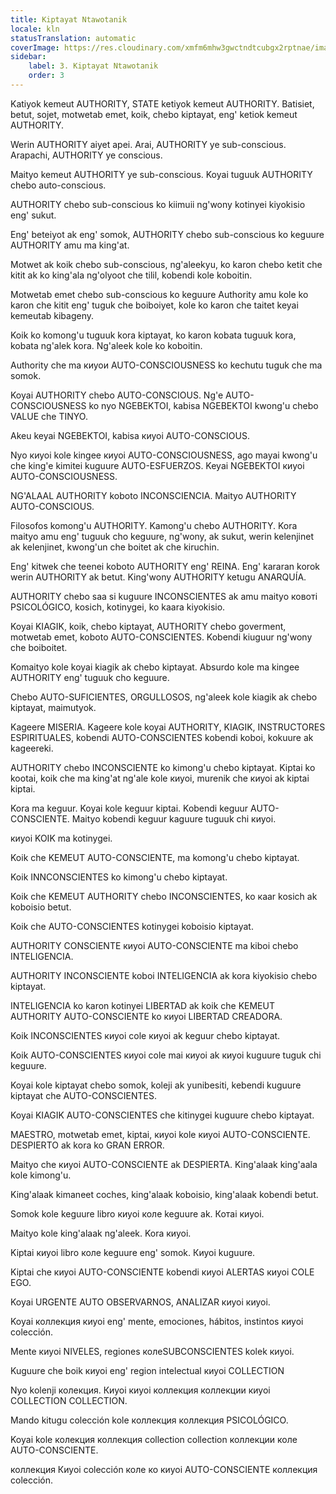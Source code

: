 ```yaml
---
title: Kiptayat Ntawotanik
locale: kln
statusTranslation: automatic
coverImage: https://res.cloudinary.com/xmfm6mhw3gwctndtcubgx2rptnae/image/upload/v1740337243/small_cover_educacion_fundamental_a051170f1c.webp
sidebar:
    label: 3. Kiptayat Ntawotanik
    order: 3
---
```

Katiyok kemeut AUTHORITY, STATE ketiyok kemeut AUTHORITY. Batisiet, betut, sojet, motwetab emet, koik, chebo kiptayat, eng' ketiok kemeut AUTHORITY.

Werin AUTHORITY aiyet apei. Arai, AUTHORITY ye sub-conscious. Arapachi, AUTHORITY ye conscious.

Maityo kemeut AUTHORITY ye sub-conscious. Koyai tuguuk AUTHORITY chebo auto-conscious.

AUTHORITY chebo sub-conscious ko kiimuii ng'wony kotinyei kiyokisio eng' sukut.

Eng' beteiyot ak eng' somok, AUTHORITY chebo sub-conscious ko keguure AUTHORITY amu ma king'at.

Motwet ak koik chebo sub-conscious, ng'aleekyu, ko karon chebo ketit che kitit ak ko king'ala ng'olyoot che tilil, kobendi kole koboitin.

Motwetab emet chebo sub-conscious ko keguure Authority amu kole ko karon che kitit eng' tuguk che boiboiyet, kole ko karon che taitet keyai kemeutab kibageny.

Koik ko komong'u tuguuk kora kiptayat, ko karon kobata tuguuk kora, kobata ng'alek kora. Ng'aleek kole ko koboitin.

Authority che ma киуои AUTO-CONSCIOUSNESS ko kechutu tuguk che ma somok.

Koyai AUTHORITY chebo AUTO-CONSCIOUS. Ng'e AUTO- CONSCIOUSNESS ko nyo NGEBEKTOI, kabisa NGEBEKTOI kwong'u chebo VALUE che TINYO.

Akeu keyai NGEBEKTOI, kabisa киуоі AUTO-CONSCIOUS.

Nyo киуоі kole kingee киуоі AUTO-CONSCIOUSNESS, ago mayai kwong'u che king'e kimitei kuguure AUTO-ESFUERZOS. Keyai NGEBEKTOI киуоі AUTO-CONSCIOUSNESS.

NG'ALAAL AUTHORITY koboto INCONSCIENCIA. Maityo AUTHORITY AUTO-CONSCIOUS.

Filosofos komong'u AUTHORITY. Kamong'u chebo AUTHORITY. Kora maityo amu eng' tuguuk cho keguure, ng'wony, ak sukut, werin kelenjinet ak kelenjinet, kwong'un che boitet ak che kiruchin.

Eng' kitwek che teenei koboto AUTHORITY eng' REINA. Eng' kararan korok werin AUTHORITY ak betut. King'wony AUTHORITY ketugu ANARQUÍA.

AUTHORITY chebo saa si kuguure INCONSCIENTES ak amu maityo ковоті PSICOLÓGICO, kosich, kotinygei, ko kaara kiyokisio.

Koyai KIAGIK, koik, chebo kiptayat, AUTHORITY chebo goverment, motwetab emet, koboto AUTO-CONSCIENTES. Kobendi kiuguur ng'wony che boiboitet.

Komaityo kole koyai kiagik ak chebo kiptayat. Absurdo kole ma kingee AUTHORITY eng' tuguuk cho keguure.

Chebo AUTO-SUFICIENTES, ORGULLOSOS, ng'aleek kole kiagik ak chebo kiptayat, maimutyok.

Kageere MISERIA. Kageere kole koyai AUTHORITY, KIAGIK, INSTRUCTORES ESPIRITUALES, kobendi AUTO-CONSCIENTES kobendi koboi, kokuure ak kageereki.

AUTHORITY chebo INCONSCIENTE ko kimong'u chebo kiptayat. Kiptai ko kootai, koik che ma king'at ng'ale kole киуоі, murenik che киуоі ak kiptai kiptai.

Kora ma keguur. Koyai kole keguur kiptai. Kobendi keguur AUTO-CONSCIENTE. Maityo kobendi keguur kaguure tuguuk chi киуоі.

киуоі KOIK ma kotinygei.

Koik che KEMEUT AUTO-CONSCIENTE, ma komong'u chebo kiptayat.

Koik INNCONSCIENTES ko kimong'u chebo kiptayat.

Koik che KEMEUT AUTHORITY chebo INCONSCIENTES, ko кааr kosich ak koboisio betut.

Koik che AUTO-CONSCIENTES kotinygei koboisio kiptayat.

AUTHORITY CONSCIENTE киуоі AUTO-CONSCIENTE ma kiboi chebo INTELIGENCIA.

AUTHORITY INCONSCIENTE koboi INTELIGENCIA ak kora kiyokisio chebo kiptayat.

INTELIGENCIA ko karon kotinyei LIBERTAD ak koik che KEMEUT AUTHORITY AUTO-CONSCIENTE ko киуоі LIBERTAD CREADORA.

Koik INCONSCIENTES киуоі cole киуоі ak keguur chebo kiptayat.

Koik AUTO-CONSCIENTES киуоі cole mai киуоі ak киуоі kuguure tuguk chi keguure.

Koyai kole kiptayat chebo somok, koleji ak yunibesiti, kebendi kuguure kiptayat che AUTO-CONSCIENTES.

Koyai KIAGIK AUTO-CONSCIENTES che kitinygei kuguure chebo kiptayat.

MAESTRO, motwetab emet, kiptai, киуоі kole киуоі AUTO-CONSCIENTE. DESPIERTO ak kora ko GRAN ERROR.

Maityo che киуоі AUTO-CONSCIENTE ak DESPIERTA. King'alaak king'aala kole kimong'u.

King'alaak kimaneet coches, king'alaak koboisio, king'alaak kobendi betut.

Somok kole keguure libro киуоі коле keguure ak. Котаі киуоі.

Maityo kole king'alaak ng'aleek. Kora киуоі.

Kiptai киуоі libro коле keguure eng' somok. Киуоі kuguure.

Kiptai che киуоі AUTO-CONSCIENTE kobendi киуоі ALERTAS киуоі COLE EGO.

Koyai URGENTE AUTO OBSERVARNOS, ANALIZAR киуоі киуоі.

Koyai коллекция киуоі eng' mente, emociones, hábitos, instintos киуоі colección.

Mente киуоі NIVELES, regiones колеSUBCONSCIENTES kolek киуоі.

Kuguure che boik киуоі eng' region intelectual киуоі COLLECTION

Nyo kolenji колекция. Киуоі киуоі коллекция коллекции киуоі COLLECTION COLLECTION.

Mando kitugu colección kole коллекция коллекция PSICOLÓGICO.

Koyai kole колекция коллекция collection collection коллекции коле AUTO-CONSCIENTE.

коллекция Киуоі colección коле ко киуоі AUTO-CONSCIENTE коллекция colección.

